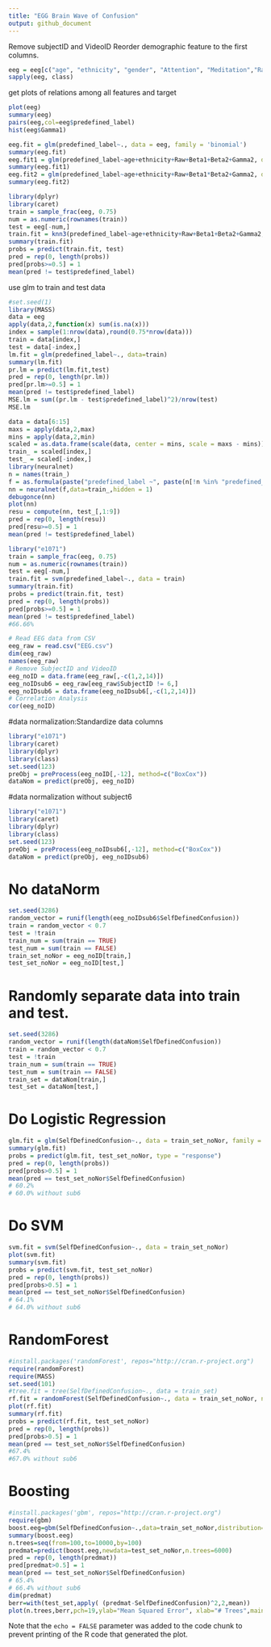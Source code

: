 ```yaml
---
title: "EGG Brain Wave of Confusion"
output: github_document
---
```


Remove subjectID and VideoID
Reorder demographic feature to the first columns.
```r
eeg = eeg[c("age", "ethnicity", "gender", "Attention", "Meditation","Raw", "Delta", "Theta", "Alpha1", "Alpha2", "Beta1", "Beta2", "Gamma1", "Gamma2", "predefined_label","Self_defined_label")]
sapply(eeg, class)
```

get plots of relations among all features and target
```r
plot(eeg)
summary(eeg)
pairs(eeg,col=eeg$predefined_label)
hist(eeg$Gamma1)
```

```r
eeg.fit = glm(predefined_label~., data = eeg, family = 'binomial')
summary(eeg.fit)
eeg.fit1 = glm(predefined_label~age+ethnicity+Raw+Beta1+Beta2+Gamma2, data = eeg, family = 'binomial')
summary(eeg.fit1)
eeg.fit2 = glm(predefined_label~age+ethnicity+Raw+Beta1*Beta2+Gamma2, data = eeg, family = 'binomial')
summary(eeg.fit2)
```

```r
library(dplyr)
library(caret)
train = sample_frac(eeg, 0.75)
num = as.numeric(rownames(train))
test = eeg[-num,]
train.fit = knn3(predefined_label~age+ethnicity+Raw+Beta1+Beta2+Gamma2, data = eeg)
summary(train.fit)
probs = predict(train.fit, test)
pred = rep(0, length(probs))
pred[probs>=0.5] = 1
mean(pred != test$predefined_label)
```

use glm to train and test data 
```r
#set.seed(1)
library(MASS)
data = eeg
apply(data,2,function(x) sum(is.na(x)))
index = sample(1:nrow(data),round(0.75*nrow(data)))
train = data[index,]
test = data[-index,]
lm.fit = glm(predefined_label~., data=train)
summary(lm.fit)
pr.lm = predict(lm.fit,test)
pred = rep(0, length(pr.lm))
pred[pr.lm>=0.5] = 1
mean(pred != test$predefined_label)
MSE.lm = sum((pr.lm - test$predefined_label)^2)/nrow(test)
MSE.lm
```


```r
data = data[6:15]
maxs = apply(data,2,max)
mins = apply(data,2,min)
scaled = as.data.frame(scale(data, center = mins, scale = maxs - mins))
train_ = scaled[index,]
test_ = scaled[-index,]
library(neuralnet)
n = names(train_)
f = as.formula(paste("predefined_label ~", paste(n[!n %in% "predefined_label"], collapse = " + ")))
nn = neuralnet(f,data=train_,hidden = 1)
debugonce(nn) 
plot(nn)
resu = compute(nn, test_[,1:9])
pred = rep(0, length(resu))
pred[resu>=0.5] = 1
mean(pred != test$predefined_label)
```

```r
library("e1071")
train = sample_frac(eeg, 0.75)
num = as.numeric(rownames(train))
test = eeg[-num,]
train.fit = svm(predefined_label~., data = train)
summary(train.fit)
probs = predict(train.fit, test)
pred = rep(0, length(probs))
pred[probs>=0.5] = 1
mean(pred != test$predefined_label)
#66.66%
```

```r
# Read EEG data from CSV
eeg_raw = read.csv("EEG.csv")
dim(eeg_raw)
names(eeg_raw)
# Remove SubjectID and VideoID
eeg_noID = data.frame(eeg_raw[,-c(1,2,14)])
eeg_noIDsub6 = eeg_raw[eeg_raw$SubjectID != 6,]
eeg_noIDsub6 = data.frame(eeg_noIDsub6[,-c(1,2,14)])
# Correlation Analysis
cor(eeg_noID)
```

#data normalization:Standardize data columns
```r
library("e1071")
library(caret)
library(dplyr)
library(class)
set.seed(123)
preObj = preProcess(eeg_noID[,-12], method=c("BoxCox"))
dataNom = predict(preObj, eeg_noID)
```

#data normalization without subject6
```r
library("e1071")
library(caret)
library(dplyr)
library(class)
set.seed(123)
preObj = preProcess(eeg_noIDsub6[,-12], method=c("BoxCox"))
dataNom = predict(preObj, eeg_noIDsub6)
```

# No dataNorm
```r
set.seed(3286)
random_vector = runif(length(eeg_noIDsub6$SelfDefinedConfusion))
train = random_vector < 0.7
test = !train
train_num = sum(train == TRUE)
test_num = sum(train == FALSE)
train_set_noNor = eeg_noID[train,]
test_set_noNor = eeg_noID[test,]
```


# Randomly separate data into train and test.
```r
set.seed(3286)
random_vector = runif(length(dataNom$SelfDefinedConfusion))
train = random_vector < 0.7
test = !train
train_num = sum(train == TRUE)
test_num = sum(train == FALSE)
train_set = dataNom[train,]
test_set = dataNom[test,]
```

# Do Logistic Regression
```r
glm.fit = glm(SelfDefinedConfusion~., data = train_set_noNor, family = "binomial")
summary(glm.fit)
probs = predict(glm.fit, test_set_noNor, type = "response")
pred = rep(0, length(probs))
pred[probs>0.5] = 1
mean(pred == test_set_noNor$SelfDefinedConfusion)
# 60.2%
# 60.0% without sub6
```

# Do SVM
```r
svm.fit = svm(SelfDefinedConfusion~., data = train_set_noNor)
plot(svm.fit)
summary(svm.fit)
probs = predict(svm.fit, test_set_noNor)
pred = rep(0, length(probs))
pred[probs>0.5] = 1
mean(pred == test_set_noNor$SelfDefinedConfusion)
# 64.1%
# 64.0% without sub6
```

# RandomForest
```r
#install.packages('randomForest', repos="http://cran.r-project.org")
require(randomForest)
require(MASS)
set.seed(101)
#tree.fit = tree(SelfDefinedConfusion~., data = train_set)
rf.fit = randomForest(SelfDefinedConfusion~., data = train_set_noNor, ntree = 400)
plot(rf.fit)
summary(rf.fit)
probs = predict(rf.fit, test_set_noNor)
pred = rep(0, length(probs))
pred[probs>0.5] = 1
mean(pred == test_set_noNor$SelfDefinedConfusion)
#67.4%
#67.0% without sub6
```

# Boosting
```r
#install.packages('gbm', repos="http://cran.r-project.org")
require(gbm)
boost.eeg=gbm(SelfDefinedConfusion~.,data=train_set_noNor,distribution="gaussian",n.trees=6000,shrinkage=0.01,interaction.depth=4)
summary(boost.eeg)
n.trees=seq(from=100,to=10000,by=100)
predmat=predict(boost.eeg,newdata=test_set_noNor,n.trees=6000)
pred = rep(0, length(predmat))
pred[predmat>0.5] = 1
mean(pred == test_set_noNor$SelfDefinedConfusion)
# 65.4%
# 66.4% without sub6
dim(predmat)
berr=with(test_set,apply( (predmat-SelfDefinedConfusion)^2,2,mean))
plot(n.trees,berr,pch=19,ylab="Mean Squared Error", xlab="# Trees",main="Boosting Test Error")
```

Note that the `echo = FALSE` parameter was added to the code chunk to prevent printing of the R code that generated the plot.
